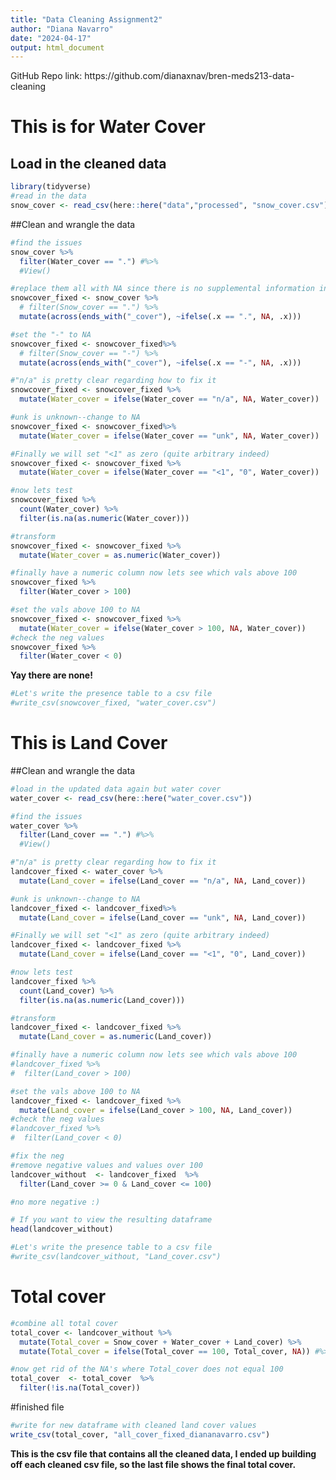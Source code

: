 ```yaml
---
title: "Data Cleaning Assignment2"
author: "Diana Navarro"
date: "2024-04-17"
output: html_document
---
```


GitHub Repo link: 
https://github.com/dianaxnav/bren-meds213-data-cleaning

# This is for Water Cover
## Load in the cleaned data 

```r
library(tidyverse)
#read in the data 
snow_cover <- read_csv(here::here("data","processed", "snow_cover.csv"))
```

##Clean and wrangle the data 

```r
#find the issues 
snow_cover %>% 
  filter(Water_cover == ".") #%>% 
  #View()

#replace them all with NA since there is no supplemental information in the provided metadata
snowcover_fixed <- snow_cover %>% 
  # filter(Snow_cover == ".") %>% 
  mutate(across(ends_with("_cover"), ~ifelse(.x == ".", NA, .x)))

#set the "-" to NA
snowcover_fixed <- snowcover_fixed%>% 
  # filter(Snow_cover == "-") %>%
  mutate(across(ends_with("_cover"), ~ifelse(.x == "-", NA, .x)))

#"n/a" is pretty clear regarding how to fix it
snowcover_fixed <- snowcover_fixed %>% 
  mutate(Water_cover = ifelse(Water_cover == "n/a", NA, Water_cover))

#unk is unknown--change to NA
snowcover_fixed <- snowcover_fixed%>% 
  mutate(Water_cover = ifelse(Water_cover == "unk", NA, Water_cover))

#Finally we will set "<1" as zero (quite arbitrary indeed)
snowcover_fixed <- snowcover_fixed %>% 
  mutate(Water_cover = ifelse(Water_cover == "<1", "0", Water_cover))

#now lets test 
snowcover_fixed %>% 
  count(Water_cover) %>%
  filter(is.na(as.numeric(Water_cover)))

```

```r
#transform 
snowcover_fixed <- snowcover_fixed %>% 
  mutate(Water_cover = as.numeric(Water_cover))

#finally have a numeric column now lets see which vals above 100 
snowcover_fixed %>% 
  filter(Water_cover > 100) 
```

```r
#set the vals above 100 to NA
snowcover_fixed <- snowcover_fixed %>% 
  mutate(Water_cover = ifelse(Water_cover > 100, NA, Water_cover))
#check the neg values 
snowcover_fixed %>% 
  filter(Water_cover < 0) 
```
**Yay there are none!**

```r
#Let's write the presence table to a csv file
#write_csv(snowcover_fixed, "water_cover.csv")
```

# This is Land Cover

##Clean and wrangle the data 

```r
#load in the updated data again but water cover
water_cover <- read_csv(here::here("water_cover.csv"))

#find the issues 
water_cover %>% 
  filter(Land_cover == ".") #%>% 
  #View()

#"n/a" is pretty clear regarding how to fix it
landcover_fixed <- water_cover %>% 
  mutate(Land_cover = ifelse(Land_cover == "n/a", NA, Land_cover))

#unk is unknown--change to NA
landcover_fixed <- landcover_fixed%>% 
  mutate(Land_cover = ifelse(Land_cover == "unk", NA, Land_cover))

#Finally we will set "<1" as zero (quite arbitrary indeed)
landcover_fixed <- landcover_fixed %>% 
  mutate(Land_cover = ifelse(Land_cover == "<1", "0", Land_cover))

#now lets test 
landcover_fixed %>% 
  count(Land_cover) %>%
  filter(is.na(as.numeric(Land_cover)))

```

```r
#transform 
landcover_fixed <- landcover_fixed %>% 
  mutate(Land_cover = as.numeric(Land_cover))

#finally have a numeric column now lets see which vals above 100 
#landcover_fixed %>% 
#  filter(Land_cover > 100) 
```

```r
#set the vals above 100 to NA
landcover_fixed <- landcover_fixed %>% 
  mutate(Land_cover = ifelse(Land_cover > 100, NA, Land_cover))
#check the neg values 
#landcover_fixed %>% 
#  filter(Land_cover < 0) 

#fix the neg
#remove negative values and values over 100
landcover_without  <- landcover_fixed  %>%
  filter(Land_cover >= 0 & Land_cover <= 100)

#no more negative :) 

# If you want to view the resulting dataframe
head(landcover_without)
```


```r
#Let's write the presence table to a csv file
#write_csv(landcover_without, "Land_cover.csv")
```

# Total cover 

```r
#combine all total cover
total_cover <- landcover_without %>%
  mutate(Total_cover = Snow_cover + Water_cover + Land_cover) %>% 
  mutate(Total_cover = ifelse(Total_cover == 100, Total_cover, NA)) #%>% 

#now get rid of the NA's where Total_cover does not equal 100
total_cover  <- total_cover  %>%
  filter(!is.na(Total_cover))

```

#finished file
```r
#write for new dataframe with cleaned land cover values
write_csv(total_cover, "all_cover_fixed_diananavarro.csv")
```

**This is the csv file that contains all the cleaned data, I ended up building off each cleaned csv file, so the last file shows the final total cover.** 

